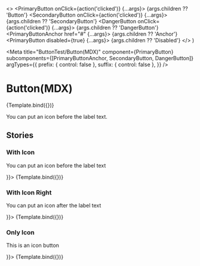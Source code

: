 
  <>
    <PrimaryButton onClick={action('clicked')} {...args}>
      {args.children ?? 'Button'}
    </PrimaryButton>
    <SecondaryButton onClick={action('clicked')} {...args}>
      {args.children ?? 'SecondaryButton'}
    </SecondaryButton>
    <DangerButton onClick={action('clicked')} {...args}>
      {args.children ?? 'DangerButton'}
    </DangerButton>
    <PrimaryButtonAnchor href="#" {...args}>
      {args.children ?? 'Anchor'}
    </PrimaryButtonAnchor>
    <PrimaryButton disabled={true} {...args}>
      {args.children ?? 'Disabled'}
    </PrimaryButton>
  </>
)

<Meta
  title="ButtonTest/Button(MDX)"
  component={PrimaryButton}
  subcomponents={[PrimaryButtonAnchor, SecondaryButton, DangerButton]}
  argTypes={{
    prefix: { control: false },
    suffix: { control: false },
  }}
/>

# Button(MDX)

<Description of={PrimaryButton} />

<Canvas>
  <Story name="Default">
      {Template.bind({})}
   </Story>
</Canvas>

<ArgsTable of={PrimaryButton} />

You can put an icon before the label text.

## Stories

### With Icon

You can put an icon before the label text

<Canvas>
  <Story name="WithIcon" args={{ prefix: <Icon size={14} name="fa-plus-circle" /> }}>
  {Template.bind({})}
  </Story>
</Canvas>

### With Icon Right

You can put an icon after the label text

<Canvas>
  <Story name="WithIconRight" args={{ suffix: <Icon size={14} name="fa-plus-circle" /> }}>
  {Template.bind({})}
  </Story>
</Canvas>

### Only Icon

This is an icon button

<Canvas>
  <Story name="OnlyIcon" args={{ square: true, children: <Icon size={16} name="fa-plus-circle" /> }}>
  {Template.bind({})}
  </Story>
</Canvas>
